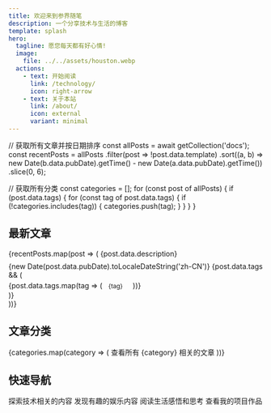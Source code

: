 ```yaml
---
title: 欢迎来到参界随笔
description: 一个分享技术与生活的博客
template: splash
hero:
  tagline: 愿您每天都有好心情!
  image:
    file: ../../assets/houston.webp
  actions:
    - text: 开始阅读
      link: /technology/
      icon: right-arrow
    - text: 关于本站
      link: /about/
      icon: external
      variant: minimal
---
```



// 获取所有文章并按日期排序
const allPosts = await getCollection('docs');
const recentPosts = allPosts
  .filter(post => !post.data.template)
  .sort((a, b) => new Date(b.data.pubDate).getTime() - new Date(a.data.pubDate).getTime())
  .slice(0, 6);

// 获取所有分类
const categories = [];
for (const post of allPosts) {
  if (post.data.tags) {
    for (const tag of post.data.tags) {
      if (!categories.includes(tag)) {
        categories.push(tag);
      }
    }
  }
}

## 最新文章

<CardGrid>
  {recentPosts.map(post => (
    <Card title={post.data.title} href={post.slug} icon="document">
      {post.data.description}
      <div style="margin-top: 0.5rem; font-size: 0.875rem; color: var(--sl-color-text-2);">
        {new Date(post.data.pubDate).toLocaleDateString('zh-CN')}
        {post.data.tags && (
          <div style="margin-top: 0.25rem;">
            {post.data.tags.map(tag => (
              <span style="display: inline-block; margin-right: 0.5rem; padding: 0.125rem 0.5rem; background: var(--sl-color-accent-low); border-radius: 0.25rem; font-size: 0.75rem;">
                {tag}
              </span>
            ))}
          </div>
        )}
      </div>
    </Card>
  ))}
</CardGrid>

## 文章分类

<CardGrid>
  {categories.map(category => (
    <Card title={category} href={`/tags/${category}`} icon="folder">
      查看所有 {category} 相关的文章
    </Card>
  ))}
</CardGrid>

## 快速导航

<CardGrid>
  <Card title="技术文章" icon="code" href="/technology/">
    探索技术相关的内容
  </Card>
  <Card title="娱乐分享" icon="star" href="/entertainment/">
    发现有趣的娱乐内容
  </Card>
  <Card title="生活随笔" icon="pencil" href="/essay/">
    阅读生活感悟和思考
  </Card>
  <Card title="项目展示" icon="rocket" href="https://example.com" target="_blank">
    查看我的项目作品
  </Card>
</CardGrid>
